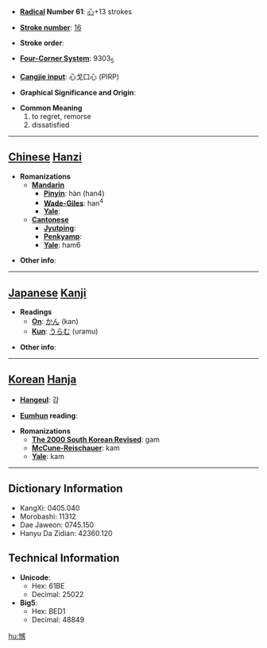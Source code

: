 * '''[[Wiktionary:Chinese radical index| Radical]] Number 61''': [[Wiktionary:Chinese radical index 心|心]]+13 strokes

* '''[[Wiktionary:Chinese total strokes index|Stroke number]]''': [[Wiktionary:Chinese total strokes index 16|16]]

* '''Stroke order''': 

* '''[[Wiktionary:Chinese four corner index|Four-Corner System]]''': 9303<sub>5</sub>

* '''[[Wiktionary:Chinese Cangjie index|Cangjie input]]''': 心戈口心 (PIRP)

* '''Graphical Significance and Origin''': 

* '''Common Meaning'''
*#to regret, remorse
*# dissatisfied


----

== [[Chinese]] [[Hanzi]] ==

* '''Romanizations'''
** '''[[Mandarin]]'''
*** '''[[Pinyin]]''': hàn (han4)
*** '''[[Wade-Giles]]''': han<sup>4</sup>
*** '''[[Yale]]''': 
** '''[[Cantonese]]'''
*** '''[[Jyutping]]''':
*** '''[[Penkyamp]]''': 
*** '''[[Yale]]''': ham6

* '''Other info''': 

----

== [[Japanese]] [[Kanji]] ==

* '''Readings'''
** '''[[On]]''': [[かん]] (kan)
** '''[[Kun]]''': [[うらむ]] (uramu)

* '''Other info''':  

----

== [[Korean]] [[Hanja]] ==

* '''[[Hangeul]]''': 감

* '''[[Eumhun]] reading''': 

* '''Romanizations'''
** '''[[The 2000 South Korean Revised Romanization|The 2000 South Korean Revised]]''': gam
** '''[[McCune-Reischauer]]''': kam
** '''[[Yale]]''': kam

----

== Dictionary Information ==

* KangXi: 0405.040
* Morobashi: 11312
* Dae Jaweon: 0745.150
* Hanyu Da Zidian: 42360.120

== Technical Information ==

* '''Unicode''':
** Hex: 61BE
** Decimal: 25022
* '''Big5''':
** Hex: BED1
** Decimal: 48849

[[hu:憾]]